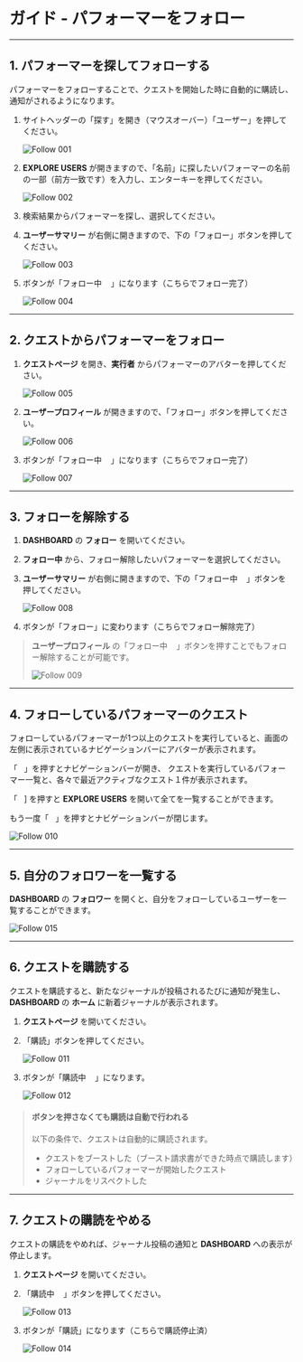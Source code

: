 # ガイド - パフォーマーをフォロー

---

## 1. パフォーマーを探してフォローする

パフォーマーをフォローすることで、クエストを開始した時に自動的に購読し、通知がされるようになります。

1. サイトヘッダーの「探す」を開き（マウスオーバー）「ユーザー」を押してください。

   ![Follow 001](/user-manual/ja/guide/follow-001.png)

2. **EXPLORE USERS** が開きますので、「名前」に探したいパフォーマーの名前の一部（前方一致です）を入力し、エンターキーを押してください。

   ![Follow 002](/user-manual/ja/guide/follow-002.png)

3. 検索結果からパフォーマーを探し、選択してください。
4. **ユーザーサマリー** が右側に開きますので、下の「フォロー」ボタンを押してください。

   ![Follow 003](/user-manual/ja/guide/follow-003.png)

5. ボタンが「フォロー中 <img src="/user-manual/ja/times-circle-solid.svg" className="inline" height="12" />」になります（こちらでフォロー完了）

   ![Follow 004](/user-manual/ja/guide/follow-004.png)

---

## 2. クエストからパフォーマーをフォロー

1. **クエストページ** を開き、**実行者** からパフォーマーのアバターを押してください。

   ![Follow 005](/user-manual/ja/guide/follow-005.png)

2. **ユーザープロフィール** が開きますので、「フォロー」ボタンを押してください。

   ![Follow 006](/user-manual/ja/guide/follow-006.png)

3. ボタンが「フォロー中 <img src="/user-manual/ja/times-circle-solid.svg" className="inline" height="12" />」になります（こちらでフォロー完了）

   ![Follow 007](/user-manual/ja/guide/follow-007.png)

---

## 3. フォローを解除する

1. **DASHBOARD** の **フォロー** を開いてください。
2. **フォロー中** から、フォロー解除したいパフォーマーを選択してください。
3. **ユーザーサマリー** が右側に開きますので、下の「フォロー中 <img src="/user-manual/ja/times-circle-solid.svg" className="inline" height="12" />」ボタンを押してください。

   ![Follow 008](/user-manual/ja/guide/follow-008.png)

4. ボタンが「フォロー」に変わります（こちらでフォロー解除完了）

> **ユーザープロフィール** の「フォロー中 <img src="/user-manual/ja/times-circle-solid.svg" className="inline" height="12" />」ボタンを押すことでもフォロー解除することが可能です。
>
> ![Follow 009](/user-manual/ja/guide/follow-009.png)

---

## 4. フォローしているパフォーマーのクエスト

フォローしているパフォーマーが1つ以上のクエストを実行していると、画面の左側に表示されているナビゲーションバーにアバターが表示されます。

「<img src="/user-manual/ja/bars-solid.svg" className="inline" height="12" />」を押すとナビゲーションバーが開き、
クエストを実行しているパフォーマー一覧と、各々で最近アクティブなクエスト１件が表示されます。

「<img src="/user-manual/ja/search-solid.svg" className="inline" height="12" />] を押すと **EXPLORE USERS** を開いて全てを一覧することができます。

もう一度「<img src="/user-manual/ja/bars-solid.svg" className="inline" height="12" />」を押すとナビゲーションバーが閉じます。

![Follow 010](/user-manual/ja/guide/follow-010.png)

---

## 5. 自分のフォロワーを一覧する

**DASHBOARD** の **フォロワー** を開くと、自分をフォローしているユーザーを一覧することができます。

![Follow 015](/user-manual/ja/guide/follow-015.png)

---

## 6. クエストを購読する

クエストを購読すると、新たなジャーナルが投稿されるたびに通知が発生し、**DASHBOARD** の **ホーム** に新着ジャーナルが表示されます。

1. **クエストページ** を開いてください。
2. 「購読」ボタンを押してください。

   ![Follow 011](/user-manual/ja/guide/follow-011.png)

3. ボタンが「購読中 <img src="/user-manual/ja/times-circle-solid.svg" className="inline" height="12" />」になります。

   ![Follow 012](/user-manual/ja/guide/follow-012.png)

> #### ボタンを押さなくても購読は自動で行われる
>
> 以下の条件で、クエストは自動的に購読されます。
>
> - クエストをブーストした（ブースト請求書ができた時点で購読します）
> - フォローしているパフォーマーが開始したクエスト
> - ジャーナルをリスペクトした

---

## 7. クエストの購読をやめる

クエストの購読をやめれば、ジャーナル投稿の通知と **DASHBOARD** への表示が停止します。

1. **クエストページ** を開いてください。
2. 「購読中 <img src="/user-manual/ja/times-circle-solid.svg" className="inline" height="12" />」ボタンを押してください。

   ![Follow 013](/user-manual/ja/guide/follow-013.png)

3. ボタンが「購読」になります（こちらで購読停止済）

   ![Follow 014](/user-manual/ja/guide/follow-014.png)
